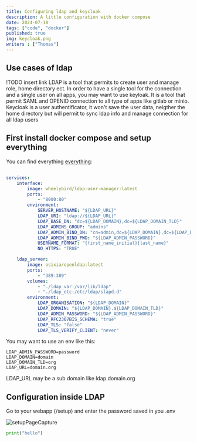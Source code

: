 ---
title: Configuring ldap and keycloak
description: A little configuration with docker compose
date: 2024-07-18
tags: ["code", "docker"]
published: true
img: keycloak.png
writers : ["Thomas"]
---
## Use cases of ldap
!TODO insert link
LDAP is a tool that permits to create user and manage role, home directory ect.
In order to have a single tool for the connection and a single user on all apps, 
you may want to use keyloak. It is a tool that permit SAML and OPENID connection
to all type of apps like gitlab or minio.
Keycloak is a user authentificator, it won't save the user data, neigther the 
home directory but will permit to sync ldap info and manage connection for all ldap users

## First install docker compose and setup everything
You can find everything [everything](https://mypatch.fr/blog/docker):

##
```yaml
services:
    interface:
        image: wheelybird/ldap-user-manager:latest
        ports:
            - "8000:80"
        environment:
            SERVER_HOSTNAME: "${LDAP_URL}"
            LDAP_URI: "ldap://${LDAP_URL}"
            LDAP_BASE_DN: "dc=${LDAP_DOMAIN},dc=${LDAP_DOMAIN_TLD}"
            LDAP_ADMINS_GROUP: "admins"
            LDAP_ADMIN_BIND_DN: "cn=admin,dc=${LDAP_DOMAIN},dc=${LDAP_DOMAIN_TLD}"
            LDAP_ADMIN_BIND_PWD: "${LDAP_ADMIN_PASSWORD}"
            USERNAME_FORMAT: "{first_name_initial}{last_name}"
            NO_HTTPS: "TRUE"

    ldap_server:
        image: osixia/openldap:latest
        ports:
            - "389:389"
        volumes:
            - "./ldap_var:/var/lib/ldap"
            - "./ldap_etc:/etc/ldap/slapd.d"
        environment:
            LDAP_ORGANISATION: "${LDAP_DOMAIN}"
            LDAP_DOMAIN: "${LDAP_DOMAIN}.${LDAP_DOMAIN_TLD}"
            LDAP_ADMIN_PASSWORD: "${LDAP_ADMIN_PASSWORD}"
            LDAP_RFC2307BIS_SCHEMA: "true"
            LDAP_TLS: "false"
            LDAP_TLS_VERIFY_CLIENT: "never"
```

You may want to use an env like this:
```
LDAP_ADMIN_PASSWORD=password
LDAP_DOMAIN=domain
LDAP_DOMAIN_TLD=org
LDAP_URL=domain.org
```
LDAP\_URL may be a sub domain like ldap.domain.org


## Configuration inside LDAP

Go to your webapp (/setup) and enter the password saved in you .env

![setupPageCapture](/images/posts/ldap/setup.png) 

```py caption="test"
print("hello")

```
